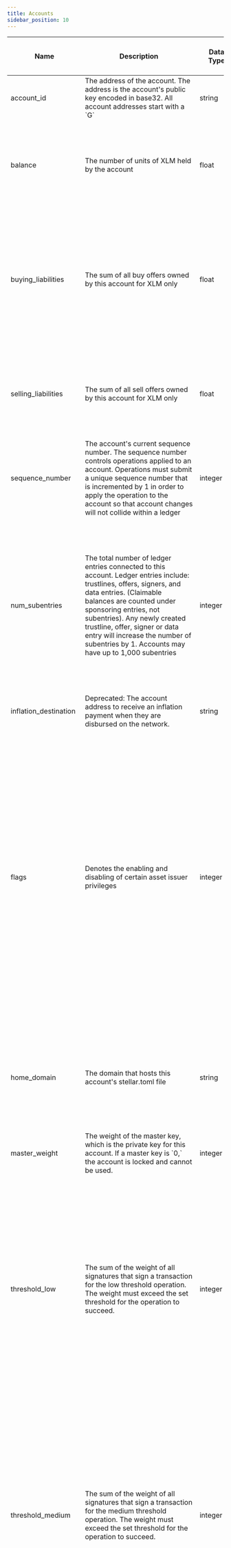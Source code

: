 ```yaml
---
title: Accounts
sidebar_position: 10
---
```


| Name | Description | Data Type | Domain Values | Primary Key? | Natural Key? | Partition or Cluster Field? | Required? | Notes |
| --- | --- | --- | --- | --- | --- | --- | --- | --- |
| account_id | The address of the account. The address is the account's public key encoded in base32. All account addresses start with a \`G\` | string |  |  | Yes | cluster | Yes |  |
| balance | The number of units of XLM held by the account | float |  |  |  |  | Yes | The \`accounts\` table only reports monetary balances for XLM. Any other asset class is reported in the \`trust_lines\` table. |
| buying_liabilities | The sum of all buy offers owned by this account for XLM only | float |  |  |  |  | Yes | The \`accounts\` table only reports monetary balances for XLM. Any other asset class is reported in the \`trust_lines\` table. For buy offers, the account must hold the amount of asset to complete the transaction |
| selling_liabilities | The sum of all sell offers owned by this account for XLM only | float |  |  |  |  | Yes | The \`accounts\` table only reports monetary balances for XLM. Any other asset class is reported in the \`trust_lines\` table. |
| sequence_number | The account's current sequence number. The sequence number controls operations applied to an account. Operations must submit a unique sequence number that is incremented by 1 in order to apply the operation to the account so that account changes will not collide within a ledger | integer |  |  | Yes |  | Yes |  |
| num_subentries | The total number of ledger entries connected to this account. Ledger entries include: trustlines, offers, signers, and data entries. (Claimable balances are counted under sponsoring entries, not subentries). Any newly created trustline, offer, signer or data entry will increase the number of subentries by 1. Accounts may have up to 1,000 subentries | integer |  |  |  |  | Yes | Each entry on a ledger takes up space, which is expensive to store on the blockchain. For each entry, an account is required to hold a [minimum XLM balance](https://developers.stellar.org/docs/learn/glossary#minimum-balance). The reserve is calculated by (2 + num_subentries - num_sponsoring + num_sponsored) \* 0.5XLM |
| inflation_destination | Deprecated: The account address to receive an inflation payment when they are disbursed on the network. | string |  |  |  |  | Yes | Inflation was discontinued in 2019 by validator vote. |
| flags | Denotes the enabling and disabling of certain asset issuer privileges | integer | 0 - None, Default 1 - Auth Required (all trustlines by default are untrusted and require manual trust established) 2 - Auth Revocable (allows trustlines to be revoked if account no longer trusts asset) 4 - Auth Immutable (all auth flags are read only when set) 8 - Auth Clawback Enabled (asset can be clawed back from the user) |  |  |  | Yes | Flags are set on the issuer accounts for an asset. When user accounts trust an asset, the flags applied to the asset originate from this account |
| home_domain | The domain that hosts this account's stellar.toml file | string |  |  |  |  | Yes | Only applies to asset issuer accounts. The stellar.toml file contains metadata about the asset issuer which helps identify who the issuer is and instills trust in the asset |
| master_weight | The weight of the master key, which is the private key for this account. If a master key is \`0,\` the account is locked and cannot be used. | integer | Integers from 1 to 255 |  |  |  | Yes |  |
| threshold_low | The sum of the weight of all signatures that sign a transaction for the low threshold operation. The weight must exceed the set threshold for the operation to succeed. | integer |  |  |  |  | Yes | Each operation falls under a specific threshold category: low, medium or high. Thresholds define the level of privilege an operation needs in order to succeed (this is a security measure) Low Security: Allow Trust, Set Trust Line Flags, Bump Sequence and Claim Claimable Balance Medium Security: Everything Else High Security: Account Merge, Set Options |
| threshold_medium | The sum of the weight of all signatures that sign a transaction for the medium threshold operation. The weight must exceed the set threshold for the operation to succeed. | integer |  |  |  |  | Yes | Each operation falls under a specific threshold category: low, medium or high. Thresholds define the level of privilege an operation needs in order to succeed (this is a security measure) Low Security: Allow Trust, Set Trust Line Flags, Bump Sequence and Claim Claimable Balance Medium Security: Everything Else High Security: Account Merge, Set Options |
| threshold_high | The sum of the weight of all signatures that sign a transaction for the high threshold operation. The weight must exceed the set threshold for the operation to succeed. | integer |  |  |  |  | Yes | Each operation falls under a specific threshold category: low, medium or high. Thresholds define the level of privilege an operation needs in order to succeed (this is a security measure) Low Security: Allow Trust, Set Trust Line Flags, Bump Sequence and Claim Claimable Balance Medium Security: Everything Else High Security: Account Merge, Set Options |
| last_modified_ledger | The ledger sequence number when the ledger entry (this unique signer for the account) was modified. Deletions do not count as a modification and will report the prior modification sequence number | integer |  |  | Yes | cluster | Yes | If an account updates a signer's weight at sequence 1234 and then decides to delete the signer at 2345, the deleted record will still have a modified sequence of 1234. |
| ledger_entry_change | Code that describes the ledger entry change type that was applied to the ledger entry. | integer | 0 - Ledger Entry Created 1 - Ledger Entry Updated 2 - Ledger Entry Deleted 3 - Ledger Entry State (value of the entry) |  | Yes |  | Yes | Valid entry change types are 0, 1, and 2 for ledger entries of type \`accounts\` |
| deleted | Indicates whether the ledger entry (account id) has been deleted or not. Once an entry is deleted, it cannot be recovered. | boolean |  |  |  |  | Yes |  |
| batch_id | String representation of the run id for a given DAG in Airflow. Takes the form of "scheduled\_\_\<batch_end_date>-\<dag_alias>". Batch ids are unique to the batch and help with monitoring and rerun capabilities | string |  |  |  |  | Yes |  |
| batch_run_date | The start date for the batch interval. When taken with the date in the batch_id, the date represents the interval of ledgers processed. The batch run date can be seen as a proxy of closed_at for a ledger. | datetime |  |  |  | MONTH partition | Yes | The table is partitioned on batch_run_date. It is recommended to always include the batch_run_date in the filter if possible to help reduce query cost. |
| batch_insert_ts | The timestamp in UTC when a batch of records was inserted into the database. This field can help identify if a batch executed in real time or as part of a backfill | timestamp |  |  |  |  | Yes |  |
| sponsor | The account address of the sponsor who is paying the reserves for this account. | string |  |  |  |  | No |  |
| num_sponsored | The number of reserves sponsored for this account (meaning another account is paying for the minimum balance). Sponsored entries do not incur any reserve requirement on the account that owns the entry. | integer |  |  |  |  | No | Defaults to 0 Accounts, offers, trustlines, data and signers can be optionally sponsored. Claimable Balances must be sponsored. See more information on sponsorship [here](https://developers.stellar.org/docs/learn/encyclopedia/transactions-specialized/sponsored-reserves). |
| num_sponsoring | The number of reserves sponsored by this account. Entries sponsored by this account incur a reserve requirement | integer |  |  |  |  | No | Defaults to 0 Accounts, offers, trustlines, data and signers can be optionally sponsored. Claimable Balances must be sponsored. See more information on sponsorship [here](https://developers.stellar.org/docs/learn/encyclopedia/transactions-specialized/sponsored-reserves). |
| sequence_ledger | The unsigned 32-bit ledger number of the sequence number's age | integer |  |  |  |  | No | Reflects the last time an account touched its sequence number. Note that even if the Bump Sequence operation has no effect, eg it does not increase the sequence number, it still counts as a "touch" |
| sequence_time | The UNIX timestamp of the sequence number's age | timestamp |  |  |  |  | No | Reflects the last time an account touched its sequence number. Note that even if the Bump Sequence operation has no effect, eg it does not increase the sequence number, it still counts as a "touch" |
